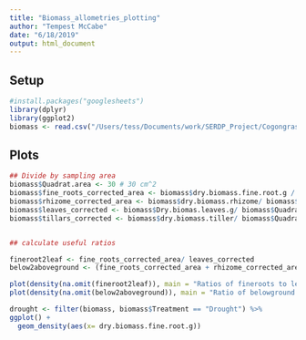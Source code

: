 ```yaml
---
title: "Biomass_allometries_plotting"
author: "Tempest McCabe"
date: "6/18/2019"
output: html_document
---
```



## Setup

```r
#install.packages("googlesheets")
library(dplyr)
library(ggplot2)
biomass <- read.csv("/Users/tess/Documents/work/SERDP_Project/Cogongrass_trait_sampling/allometries/Cogongrass\ Biomass\ datasheet\ 2019.csv")
```

## Plots

```r

## Divide by sampling area
biomass$Quadrat.area <- 30 # 30 cm^2
biomass$fine_roots_corrected_area <- biomass$dry.biomass.fine.root.g / biomass$Soil.Core.cross.sectional.area.cm.2
biomass$rhizome_corrected_area <- biomass$dry.biomass.rhizome/ biomass$Soil.Core.cross.sectional.area.cm.2
biomass$leaves_corrected <- biomass$Dry.biomas.leaves.g/ biomass$Quadrat.area
biomass$tillars_corrected <- biomass$dry.biomass.tiller/ biomass$Quadrat.area


## calculate useful ratios

fineroot2leaf <- fine_roots_corrected_area/ leaves_corrected
below2aboveground <- (fine_roots_corrected_area + rhizome_corrected_area) / (leaves_corrected + tillars_corrected)

plot(density(na.omit(fineroot2leaf)), main = "Ratios of fineroots to leaves")
plot(density(na.omit(below2aboveground)), main = "Ratio of belowground biomass to aboveground")

drought <- filter(biomass, biomass$Treatment == "Drought") %>%
ggplot() +
  geom_density(aes(x= dry.biomass.fine.root.g)) 

```